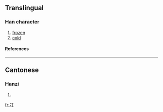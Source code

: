 ==Translingual==
===Han character===
{{Han char|rn=15|rad=冫|as=02|sn=4|four=|canj=戈一一弓 (IMMN)}}
# [[frozen]]
# [[cold]]
====References====
{{Han ref|kx=0131.160|hdz=10295.030|uh=34C5|ud=13509}}

----
==Cantonese==
===Hanzi===
{{yue-hanzi|jyut=|y=ding1, ting1}}
# {{defn|Cantonese}}

[[fr:㓅]]